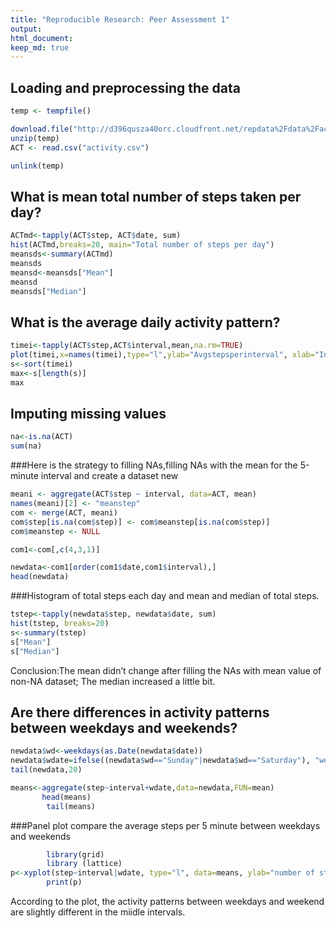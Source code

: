 ```yaml
---
title: "Reproducible Research: Peer Assessment 1"
output: 
html_document:
keep_md: true
---
```



## Loading and preprocessing the data


```r
temp <- tempfile()

download.file("http://d396qusza40orc.cloudfront.net/repdata%2Fdata%2Factivity.zip",temp)
unzip(temp)
ACT <- read.csv("activity.csv")

unlink(temp) 
```

## What is mean total number of steps taken per day?
```r
ACTmd<-tapply(ACT$step, ACT$date, sum)
hist(ACTmd,breaks=20, main="Total number of steps per day")
meansds<-summary(ACTmd)
meansds
meansd<-meansds["Mean"]
meansd
meansds["Median"]
```


## What is the average daily activity pattern?

```r
timei<-tapply(ACT$step,ACT$interval,mean,na.rm=TRUE)
plot(timei,x=names(timei),type="l",ylab="Avgstepsperinterval", xlab="Interval")
s<-sort(timei)
max<-s[length(s)]
max
```
## Imputing missing values
```r
na<-is.na(ACT)
sum(na)
```
###Here is the strategy to filling NAs,filling NAs with the mean for the 5-minute interval and create a dataset new

```r
meani <- aggregate(ACT$step ~ interval, data=ACT, mean)
names(meani)[2] <- "meanstep"
com <- merge(ACT, meani)
com$step[is.na(com$step)] <- com$meanstep[is.na(com$step)]
com$meanstep <- NULL

```

```r

com1<-com[,c(4,3,1)]

newdata<-com1[order(com1$date,com1$interval),]  
head(newdata)
```
###Histogram of total steps each day and mean and median of total steps.

```r
tstep<-tapply(newdata$step, newdata$date, sum)
hist(tstep, breaks=20)
s<-summary(tstep)
s["Mean"]
s["Median"]
```
Conclusion:The mean didn't change after filling the NAs with mean value of non-NA dataset; The median increased a little bit.

## Are there differences in activity patterns between weekdays and weekends?
```r
newdata$wd<-weekdays(as.Date(newdata$date))
newdata$wdate=ifelse((newdata$wd=="Sunday"|newdata$wd=="Saturday"), "weekend", "weekday")
tail(newdata,20)

means<-aggregate(step~interval+wdate,data=newdata,FUN=mean)
       head(means)
        tail(means)        
```
###Panel plot compare the average steps per 5 minute between weekdays and weekends

```r
        library(grid)
        library (lattice)
p<-xyplot(step~interval|wdate, type="l", data=means, ylab="number of steps",layout=c(1,2) )
        print(p)
```

According to the plot, the activity patterns between weekdays and weekend are slightly different in the miidle intervals.